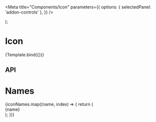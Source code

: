 


<Intro />

<Meta
  title="Components/Icon"
  parameters={{
    options: { selectedPanel: 'addon-controls' },
  }}
/>

  <PharosIcon name={args.name} className="icon-example__icon"></PharosIcon>
);

# Icon

<Canvas withToolbar>
  <Story
    name="Base"
    argTypes={{
      name: {
        options: iconNames,
        control: {
          type: 'inline-radio',
        },
        defaultValue: 'checkmark',
      },
    }}
  >
    {Template.bind({})}
  </Story>
</Canvas>

## API

<ArgsTable of={PharosIcon} />

# Names

<Canvas withToolbar>
  <Story name="Names">
    <div
      style={{
        display: 'grid',
        gridTemplateColumns: 'repeat(4, auto)',
        gridGap: '2rem',
        marginTop: '2rem',
        justifyContent: 'space-evenly',
      }}
    >
      {iconNames.map((name, index) => {
        return (
          <div className="icon-example__container" key={index}>
            <PharosIcon name={name} className="icon-example__icon"></PharosIcon>
            <div className="icon-example__name">{name}</div>
          </div>
        );
      })}
    </div>
  </Story>
</Canvas>
